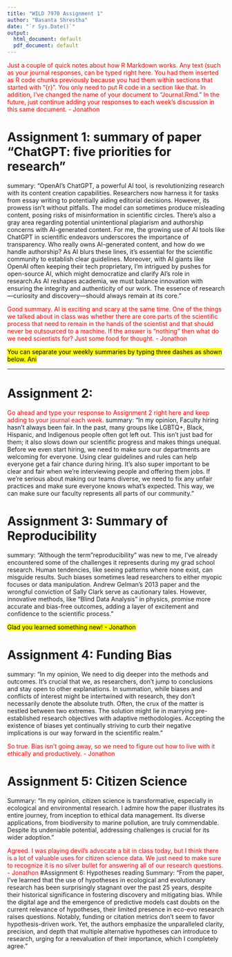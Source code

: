 ---
title: "WILD 7970 Assignment 1"
author: "Basanta Shrestha"
date: "`r Sys.Date()`"
output:
  html_document: default
  pdf_document: default
---

<span style="color:red">Just a couple of quick notes about how R Markdown works. Any text (such as your journal responses, can be typed right here. You had them inserted as R code chunks previously because you had them within sections that started with "{r}". You only need to put R code in a section like that. In addition, I've changed the name of your document to "Journal.Rmd." In the future, just continue adding your responses to each week's discussion in this same document. - Jonathon</span>


# Assignment 1: summary of paper "ChatGPT: five priorities for research"

summary: "OpenAI's ChatGPT, a powerful AI tool, is revolutionizing research with its content creation capabilities. Researchers now harness it for tasks from essay writing to potentially aiding editorial decisions. However, its prowess isn't without pitfalls. The model can sometimes produce misleading content, posing risks of misinformation in scientific circles. There's also a gray area regarding potential unintentional plagiarism and authorship concerns with AI-generated content. For me, the growing use of AI tools like ChatGPT in scientific endeavors underscores the importance of transparency. Who really owns AI-generated content, and how do we handle authorship? As AI blurs these lines, it's essential for the scientific community to establish clear guidelines. Moreover, with AI giants like OpenAI often keeping their tech proprietary, I'm intrigued by pushes for open-source AI, which might democratize and clarify AI's role in research.As AI reshapes academia, we must balance innovation with ensuring the integrity and authenticity of our work. The essence of research—curiosity and discovery—should always remain at its core."

<span style="color:red">Good summary. AI is exciting and scary at the same time. One of the things we talked about in class was whether there are core parts of the scientific process that need to remain in the hands of the scientist and that should never be outsourced to a machine. If the answer is "nothing" then what do we need scientists for? Just some food for thought. - Jonathon</span>

<mark> You can separate your weekly summaries by typing three dashes as shown below. Ani

---


# Assignment 2:

<span style="color:red">Go ahead and type your response to Assignment 2 right here and keep adding to your journal each week.</span>
summary: "In my opinion, Faculty hiring hasn't always been fair. In the past, many groups like LGBTQ+, Black, Hispanic, and Indigenous people often got left out. This isn't just bad for them; it also slows down our scientific progress and makes things unequal. Before we even start hiring, we need to make sure our departments are welcoming for everyone. Using clear guidelines and rules can help everyone get a fair chance during hiring. It's also super important to be clear and fair when we're interviewing people and offering them jobs. If we're serious about making our teams diverse, we need to fix any unfair practices and make sure everyone knows what's expected. This way, we can make sure our faculty represents all parts of our community."

# Assignment 3: Summary of Reproducibility

summary: "Although the term "reproducibility" was new to me, I've already encountered some of the challenges it represents during my grad school research. Human tendencies, like seeing patterns where none exist, can misguide results. Such biases sometimes lead researchers to either myopic focuses or data manipulation. Andrew Gelman's 2013 paper and the wrongful conviction of Sally Clark serve as cautionary tales. However, innovative methods, like "Blind Data Analysis" in physics, promise more accurate and bias-free outcomes, adding a layer of excitement and confidence to the scientific process."

<mark> Glad you learned something new! - Jonathon

# Assignment 4: Funding Bias
summary: "In my opinion, We need to dig deeper into the methods and outcomes. It's crucial that we, as researchers, don't jump to conclusions and stay open to other explanations. In summation, while biases and conflicts of interest might be intertwined with research, they don't necessarily denote the absolute truth. Often, the crux of the matter is nestled between two extremes. The solution might lie in marrying pre-established research objectives with adaptive methodologies. Accepting the existence of biases yet continually striving to curb their negative implications is our way forward in the scientific realm."

<span style="color:red">So true. Bias isn't going away, so we need to figure out how to live with it ethically and productively. - Jonathon</span>

# Assignment 5: Citizen Science
Summary: "In my opinion, citizen science is transformative, especially in ecological and environmental research. I admire how the paper illustrates its entire journey, from inception to ethical data management. Its diverse applications, from biodiversity to marine pollution, are truly commendable. Despite its undeniable potential, addressing challenges is crucial for its wider adoption."

<span style="color:red">Agreed. I was playing devil's advocate a bit in class today, but I think there is a lot of valuable uses for citizen science data. We just need to make sure to recognize it is no silver bullet for answering all of our research questions. - Jonathon</span>
#Assignment 6: Hypotheses reading
Summary: "From the paper, I've learned that the use of hypotheses in ecological and evolutionary research has been surprisingly stagnant over the past 25 years, despite their historical significance in fostering discovery and mitigating bias. While the digital age and the emergence of predictive models cast doubts on the current relevance of hypotheses, their limited presence in eco-evo research raises questions. Notably, funding or citation metrics don't seem to favor hypothesis-driven work. Yet, the authors emphasize the unparalleled clarity, precision, and depth that multiple alternative hypotheses can introduce to research, urging for a reevaluation of their importance, which I completely agree."
